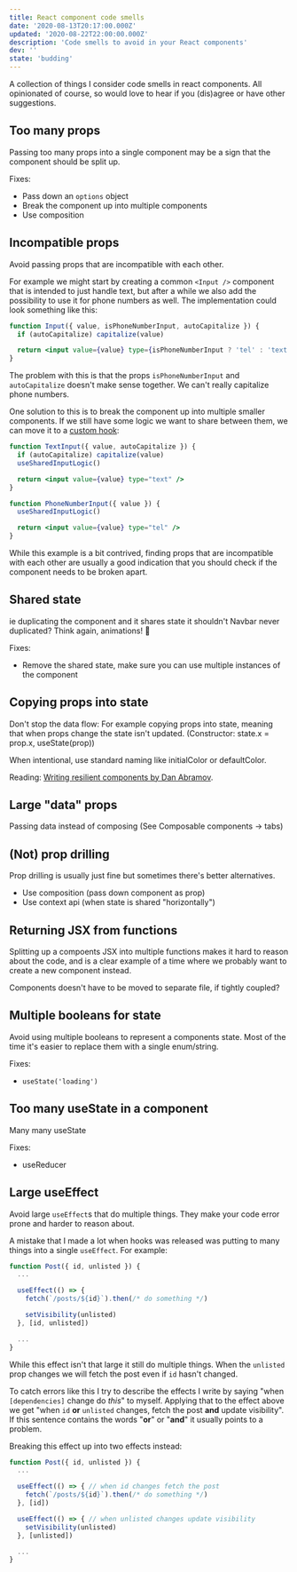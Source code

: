 ```yaml
---
title: React component code smells
date: '2020-08-13T20:17:00.000Z'
updated: '2020-08-22T22:00:00.000Z'
description: 'Code smells to avoid in your React components'
dev: ''
state: 'budding'
---
```


A collection of things I consider code smells in react components. All opinionated of course, so would love to hear if you (dis)agree or have other suggestions.

## Too many props

Passing too many props into a single component may be a sign that the component should be split up.

Fixes:

- Pass down an `options` object
- Break the component up into multiple components
- Use composition

## Incompatible props

Avoid passing props that are incompatible with each other.

For example we might start by creating a common `<Input />` component that is intended to just handle text, but after a while we also add the possibility to use it for phone numbers as well. The implementation could look something like this:

```jsx
function Input({ value, isPhoneNumberInput, autoCapitalize }) {
  if (autoCapitalize) capitalize(value)

  return <input value={value} type={isPhoneNumberInput ? 'tel' : 'text'} />
}
```

The problem with this is that the props `isPhoneNumberInput` and `autoCapitalize` doesn't make sense together. We can't really capitalize phone numbers.

One solution to this is to break the component up into multiple smaller components. If we still have some logic we want to share between them, we can move it to a [custom hook](https://reactjs.org/docs/hooks-custom.html):

```jsx
function TextInput({ value, autoCapitalize }) {
  if (autoCapitalize) capitalize(value)
  useSharedInputLogic()

  return <input value={value} type="text" />
}

function PhoneNumberInput({ value }) {
  useSharedInputLogic()

  return <input value={value} type="tel" />
}
```

While this example is a bit contrived, finding props that are incompatible with each other are usually a good indication that you should check if the component needs to be broken apart.

## Shared state

ie duplicating the component and it shares state it shouldn't
Navbar never duplicated? Think again, animations! 💫

Fixes:

- Remove the shared state, make sure you can use multiple instances of the component

## Copying props into state

Don't stop the data flow: For example copying props into state, meaning that when props change the state isn't updated. (Constructor: state.x = prop.x, useState(prop))

When intentional, use standard naming like initialColor or defaultColor.

Reading: [Writing resilient components by Dan Abramov](https://overreacted.io/writing-resilient-components/).

## Large "data" props

Passing data instead of composing (See Composable components → tabs)

## (Not) prop drilling

Prop drilling is usually just fine but sometimes there's better alternatives.

- Use composition (pass down component as prop)
- Use context api (when state is shared "horizontally")

## Returning JSX from functions

Splitting up a compoents JSX into multiple functions makes it hard to reason about the code, and is a clear example of a time where we probably want to create a new component instead.

Components doesn't have to be moved to separate file, if tightly coupled?

## Multiple booleans for state

Avoid using multiple booleans to represent a components state. Most of the time it's easier to replace them with a single enum/string.

Fixes:

- `useState('loading')`

## Too many useState in a component

Many many useState

Fixes:

- useReducer

## Large useEffect

Avoid large `useEffect`s that do multiple things. They make your code error prone and harder to reason about.

A mistake that I made a lot when hooks was released was putting to many things into a single `useEffect`. For example:

```jsx
function Post({ id, unlisted }) {
  ...

  useEffect(() => {
    fetch(`/posts/${id}`).then(/* do something */)

    setVisibility(unlisted)
  }, [id, unlisted])

  ...
}
```

While this effect isn't that large it still do multiple things. When the `unlisted` prop changes we will fetch the post even if `id` hasn't changed.

To catch errors like this I try to describe the effects I write by saying "when `[dependencies]` change do _this_" to myself. Applying that to the effect above we get "when `id` **or** `unlisted` changes, fetch the post **and** update visibility". If this sentence contains the words "**or**" or "**and**" it usually points to a problem.

Breaking this effect up into two effects instead:

```jsx
function Post({ id, unlisted }) {
  ...

  useEffect(() => { // when id changes fetch the post
    fetch(`/posts/${id}`).then(/* do something */)
  }, [id])

  useEffect(() => { // when unlisted changes update visibility
    setVisibility(unlisted)
  }, [unlisted])

  ...
}
```
